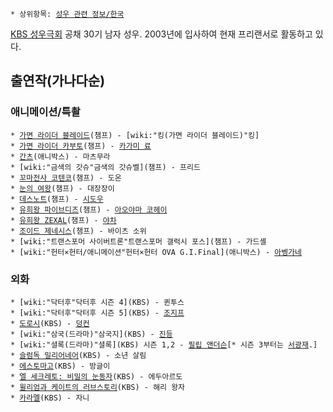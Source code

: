  * 상위항목: [[성우 관련 정보/한국]]

{{{#!html
<img src="http://www.kbsvoice.net/board/data/blog/profile_image/770118">
}}}

[[KBS 성우극회]] 공채 30기 남자 성우. 2003년에 입사하여 현재 프리랜서로 활동하고 있다.

== 출연작(가나다순) ==
=== 애니메이션/특촬 ===
 * [[가면 라이더 블레이드]](챔프) - [wiki:"킹(가면 라이더 블레이드)"킹]
 * [[가면 라이더 카부토]](챔프) - [[카가미 료]]
 * [[간츠]](애니박스) - 마츠무라
 * [wiki:"금색의 갓슈"금색의 갓슈벨](챔프) - 프리드
 * [[꼬마전사 코텐코]](챔프) - 도온
 * [[눈의 여왕]](챔프) - 대장장이
 * [[데스노트]](챔프) - [[시도우]]
 * [[유희왕 파이브디즈]](챔프) - [[아오야마 코헤이]]
 * [[유희왕 ZEXAL]](챔프) - [[야미카와|야차]]
 * [[조이드 제네시스]](챔프) - 바이츠 소위
 * [wiki:"트랜스포머 사이버트론"트랜스포머 갤럭시 포스](챔프) - 가드셸
 * [wiki:"헌터×헌터/애니메이션"헌터×헌터 OVA G.I.Final](애니박스) - [[아벵가네]]
=== 외화 ===
 * [wiki:"닥터후"닥터후 시즌 4](KBS) - 퀸투스
 * [wiki:"닥터후"닥터후 시즌 5](KBS) - [[조지프]]
 * [[도로시]](KBS) - [[덩컨]]
 * [wiki:"삼국(드라마)"삼국지](KBS) - [[진등]]
 * [wiki:"셜록(드라마)"셜록](KBS) 시즌 1,2 - [[필립 앤더슨]][* 시즌 3부터는 [[서광재]].]
 * [[슬럼독 밀리어네어]](KBS) - 소년 살림
 * [[에스토마고]](KBS) - 방글이
 * [[엘 세크레토: 비밀의 눈동자]](KBS) - 에두아르도
 * [[윌리엄과 케이트의 러브스토리]](KBS) - 해리 왕자
 * [[카라멜]](KBS) - 자니
